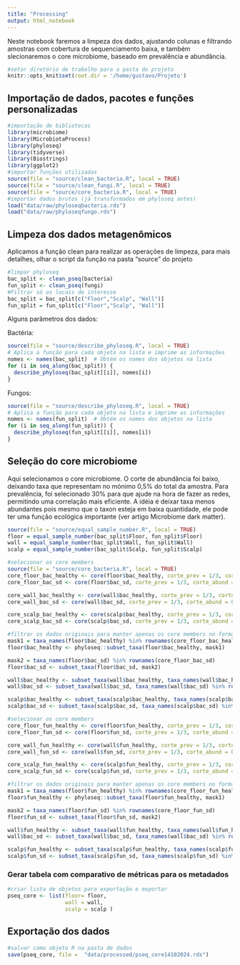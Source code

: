 ```yaml
---
title: "Processing"
output: html_notebook
---
```

Neste notebook faremos a limpeza dos dados, ajustando colunas e filtrando amostras com cobertura de sequenciamento baixa, e também slecionaremos o core microbiome, baseado em prevalência e abundância.

```r
#setar diretório de trabalho para a pasta do projeto
knitr::opts_knit$set(root.dir = '/home/gustavo/Projeto')
```

## Importação de dados, pacotes e funções personalizadas
```r
#importação de bibliotecas
library(microbiome)
library(MicrobiotaProcess)
library(phyloseq)
library(tidyverse)
library(Biostrings)
library(ggplot2)
#importar funções utilizadas
source(file = "source/clean_bacteria.R", local = TRUE)
source(file = "source/clean_fungi.R", local = TRUE)
source(file = "source/core_bacteria.R", local = TRUE)
#importar dados brutos (já transformados em phyloseq antes)
load("data/raw/phyloseqbacteria.rds")
load("data/raw/phyloseqfungo.rds")
```
## Limpeza dos dados metagenômicos
 
Aplicamos a função clean para realizar as operações de limpeza, para mais detalhes, olhar o script da função na pasta "source" do projeto
```r
#limpar phyloseq
bac_split <- clean_pseq(bacteria)
fun_split <- clean_pseq(fungi)
#Filtrar só os locais de interesse
bac_split = bac_split[c("Floor","Scalp", "Wall")]
fun_split = fun_split[c("Floor","Scalp", "Wall")]

```
Alguns parâmetros dos dados:

Bactéria:
```r
source(file = "source/describe_phyloseq.R", local = TRUE)
# Aplica a função para cada objeto na lista e imprime as informações
nomes <- names(bac_split)  # Obtém os nomes dos objetos na lista
for (i in seq_along(bac_split)) {
  describe_phyloseq(bac_split[[i]], nomes[i])
}

```
Fungos:
```r
source(file = "source/describe_phyloseq.R", local = TRUE)
# Aplica a função para cada objeto na lista e imprime as informações
nomes <- names(fun_split)  # Obtém os nomes dos objetos na lista
for (i in seq_along(fun_split)) {
  describe_phyloseq(fun_split[[i]], nomes[i])
}

```

## Seleção do core microbiome


Aqui selecionamos o core microbiome. O corte de abundância foi baixo, deixando taxa que representam no mónimo 0,5% do total da amostra. Para prevalência, foi selecionado 30% para que ajude na hora de fazer as redes, permitindo uma correlação mais eficiente. A idéia é deixar taxa menos abundantes pois mesmo que o taxon esteja em baixa quantidade, ele pode ter uma função ecológica importante (ver artigo Microbiome dark matter).
```r
source(file = "source/equal_sample_number.R", local = TRUE)
floor = equal_sample_number(bac_split$Floor, fun_split$Floor)
wall = equal_sample_number(bac_split$Wall, fun_split$Wall)
scalp = equal_sample_number(bac_split$Scalp, fun_split$Scalp)
```


```r
#selecionar os core members
source(file = "source/core_bacteria.R", local = TRUE)
core_floor_bac_healthy <- core(floor$bac_healthy, corte_prev = 1/3, corte_abund = 0.0)
core_floor_bac_sd <- core(floor$bac_sd, corte_prev = 1/3, corte_abund = 0.0)

core_wall_bac_healthy <- core(wall$bac_healthy, corte_prev = 1/3, corte_abund = 0.0)
core_wall_bac_sd <- core(wall$bac_sd, corte_prev = 1/3, corte_abund = 0.0)

core_scalp_bac_healthy <- core(scalp$bac_healthy, corte_prev = 1/3, corte_abund = 0.00)
core_scalp_bac_sd <- core(scalp$bac_sd, corte_prev = 1/3, corte_abund = 0.0)

#filtrar os dados originais para manter apenas os core members no formato phyloseq
mask1 = taxa_names(floor$bac_healthy) %in% rownames(core_floor_bac_healthy)
floor$bac_healthy <- phyloseq::subset_taxa(floor$bac_healthy, mask1)

mask2 = taxa_names(floor$bac_sd) %in% rownames(core_floor_bac_sd)
floor$bac_sd <- subset_taxa(floor$bac_sd, mask2)

wall$bac_healthy <- subset_taxa(wall$bac_healthy, taxa_names(wall$bac_healthy) %in% rownames(core_wall_bac_healthy))
wall$bac_sd <- subset_taxa(wall$bac_sd, taxa_names(wall$bac_sd) %in% rownames(core_wall_bac_sd))

scalp$bac_healthy <- subset_taxa(scalp$bac_healthy, taxa_names(scalp$bac_healthy) %in% rownames(core_scalp_bac_healthy))
scalp$bac_sd <- subset_taxa(scalp$bac_sd, taxa_names(scalp$bac_sd) %in% rownames(core_scalp_bac_sd))
```



```r
#selecionar os core members
core_floor_fun_healthy <- core(floor$fun_healthy, corte_prev = 1/3, corte_abund = 0.0)
core_floor_fun_sd <- core(floor$fun_sd, corte_prev = 1/3, corte_abund = 0.0)

core_wall_fun_healthy <- core(wall$fun_healthy, corte_prev = 1/3, corte_abund = 0.0)
core_wall_fun_sd <- core(wall$fun_sd, corte_prev = 1/3, corte_abund = 0.0)

core_scalp_fun_healthy <- core(scalp$fun_healthy, corte_prev = 1/3, corte_abund = 0.00)
core_scalp_fun_sd <- core(scalp$fun_sd, corte_prev = 1/3, corte_abund = 0.0)

#filtrar os dados originais para manter apenas os core members no formato phyloseq
mask1 = taxa_names(floor$fun_healthy) %in% rownames(core_floor_fun_healthy)
floor$fun_healthy <- phyloseq::subset_taxa(floor$fun_healthy, mask1)

mask2 = taxa_names(floor$fun_sd) %in% rownames(core_floor_fun_sd)
floor$fun_sd <- subset_taxa(floor$fun_sd, mask2)

wall$fun_healthy <- subset_taxa(wall$fun_healthy, taxa_names(wall$fun_healthy) %in% rownames(core_wall_fun_healthy))
wall$bac_sd <- subset_taxa(wall$bac_sd, taxa_names(wall$bac_sd) %in% rownames(core_wall_bac_sd))

scalp$fun_healthy <- subset_taxa(scalp$fun_healthy, taxa_names(scalp$fun_healthy) %in% rownames(core_scalp_fun_healthy))
scalp$fun_sd <- subset_taxa(scalp$fun_sd, taxa_names(scalp$fun_sd) %in% rownames(core_scalp_fun_sd))
```

### Gerar tabela com comparativo de métricas para os metadados 

```r
#criar lista de objetos para exportação e exportar
pseq_core <- list(floor= floor,
                  wall = wall,
                  scalp = scalp )

```

## Exportação dos dados
```r
#salvar como objeto R na pasta de dados
save(pseq_core, file =  "data/processed/pseq_core14102024.rds")
```

